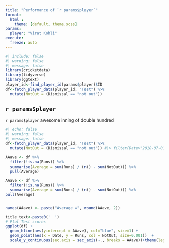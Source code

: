 ```yaml
---
title: "Performance of `r params$player`"
format: 
  html :
    theme: [default, theme.scss]
params:
  player: "Virat Kohli"
execute: 
  freeze: auto
---
```


```r
#| include: false
#| warning: false
#| message: false
library(cricketdata)
library(tidyverse)
library(ggtext)
player_id<-find_player_id(params$player)$ID
df<-fetch_player_data(player_id, "Test") %>%
  mutate(NotOut = (Dismissal == "not out"))

```



##  **`r params$player`** 
`r params$player` awesome inning of double hundred
```r
#| echo: false
#| warning: false
#| message: false
df<-fetch_player_data(player_id, "Test") %>%
  mutate(NotOut = (Dismissal == "not out")) #|> filter(Date>"2018-07-01")

AAave <- df %>%
  filter(!is.na(Runs)) %>%
  summarise(Average = sum(Runs) / (n() - sum(NotOut))) %>%
  pull(Average)

AAave <- df %>%
  filter(!is.na(Runs)) %>%
  summarise(Average = sum(Runs) / (n() - sum(NotOut))) %>%
pull(Average)


names(AAave) <- paste("Average =", round(AAave, 2))

title_text<-paste0('  ')
# Plot Test scores
ggplot(df) +
  geom_hline(aes(yintercept = AAave), col="blue", size=1) +
  geom_point(aes(x = Date, y = Runs, col = NotOut, size=0.001))  +
  scale_y_continuous(sec.axis = sec_axis(~., breaks = AAave))+theme(legend.position = "none") +labs(title=title_text)+theme_minimal()
```
